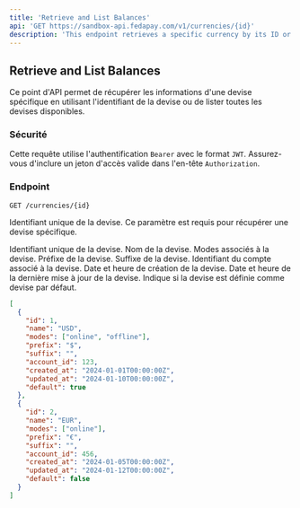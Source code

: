 ```yaml
---
title: 'Retrieve and List Balances'
api: 'GET https://sandbox-api.fedapay.com/v1/currencies/{id}'
description: 'This endpoint retrieves a specific currency by its ID or lists all available currencies.'
---
```


## Retrieve and List Balances

Ce point d'API permet de récupérer les informations d'une devise spécifique en utilisant l'identifiant de la devise ou de lister toutes les devises disponibles.

### Sécurité

Cette requête utilise l'authentification `Bearer` avec le format `JWT`. Assurez-vous d'inclure un jeton d'accès valide dans l'en-tête `Authorization`.

<AuthField type="Bearer" format="JWT" placeholder="Votre clé API ici" />

### Endpoint

```http
GET /currencies/{id}
``` 

<ParamField name="id" type="integer" required="true"> Identifiant unique de la devise. Ce paramètre est requis pour récupérer une devise spécifique. </ParamField>

<ParamField name="id" type="integer"> Identifiant unique de la devise. </ParamField> <ParamField name="name" type="string"> Nom de la devise. </ParamField> <ParamField name="modes" type="array"> Modes associés à la devise. </ParamField> <ParamField name="prefix" type="string"> Préfixe de la devise. </ParamField> <ParamField name="suffix" type="string"> Suffixe de la devise. </ParamField> <ParamField name="account_id" type="integer"> Identifiant du compte associé à la devise. </ParamField> <ParamField name="created_at" type="datetime"> Date et heure de création de la devise. </ParamField> <ParamField name="updated_at" type="datetime"> Date et heure de la dernière mise à jour de la devise. </ParamField> <ParamField name="default" type="boolean"> Indique si la devise est définie comme devise par défaut. </ParamField>

<ResponseExample>

```json Response
[
  {
    "id": 1,
    "name": "USD",
    "modes": ["online", "offline"],
    "prefix": "$",
    "suffix": "",
    "account_id": 123,
    "created_at": "2024-01-01T00:00:00Z",
    "updated_at": "2024-01-10T00:00:00Z",
    "default": true
  },
  {
    "id": 2,
    "name": "EUR",
    "modes": ["online"],
    "prefix": "€",
    "suffix": "",
    "account_id": 456,
    "created_at": "2024-01-05T00:00:00Z",
    "updated_at": "2024-01-12T00:00:00Z",
    "default": false
  }
]

```

</ResponseExample>